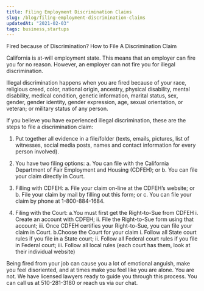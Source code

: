 ```yaml
---
title: Filing Employment Discrimination Claims
slug: /blog/filing-employment-discrimination-claims
updatedAt: "2021-02-03"
tags: business,startups
---
```


Fired because of Discrimination? How to File A Discrimination Claim

California is at-will employment state. This means that an employer can fire
you for no reason. However, an employer can not fire you for illegal
discrimination.

Illegal discrimination happens when you are fired because of your race,
religious creed, color, national origin, ancestry, physical disability,
mental disability, medical condition, genetic information, marital status,
sex, gender, gender identity, gender expression, age, sexual orientation, or
veteran; or military status of any person.

If you believe you have experienced illegal discrimination, these are the
steps to file a discrimination claim:

1. Put together all evidence in a file/folder (texts, emails, pictures, list
  of witnesses, social media posts, names and contact information for every
  person involved).
2. You have two filing options:
  a. You can file with the California Department of Fair Employment and Housing (CDFEH); or
  b. You can file your claim directly in Court.

3. Filling with CDFEH:
  a. File your claim on-line at the CDFEH’s website; or
  b. File your claim by mail by filling out this form; or
  c. You can file your claim by phone at 1-800-884-1684.

4. Filing with the Court:
  a.You must first get the Right-to-Sue from CDFEH
    i. Create an account with CDFEH;
    ii. File the Right-to-Sue form using that account;
    iii. Once CDFEH certifies your Right-to-Sue, you can file your claim in Court.
  b.Choose the Court for your claim
    i. Follow all State court rules if you file in a State court;
    ii. Follow all Federal court rules if you file in Federal court;
    iii. Follow all local rules (each court has them, look at their
      individual website)

Being fired from your job can cause you a lot of emotional anguish, make you
feel disoriented, and at times make you feel like you are alone. You are not.
We have licensed lawyers ready to guide you through this process. You can
call us at 510-281-3180 or reach us via our chat.
